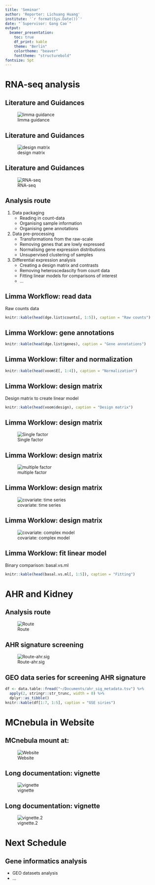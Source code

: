```yaml
---
title: 'Seminar'
author: 'Reporter: Lichuang Huang'
institute: '`r format(Sys.Date())`'
date: "`Supervisor: Gang Cao`"
output:
  beamer_presentation:
    toc: true
    df_print: kable
    theme: "Berlin"
    colortheme: "beaver"
    fonttheme: "structurebold"
fontsize: 5pt
---
```


# RNA-seq analysis

## Literature and Guidances

![limma guidance](/home/echo/Pictures/Screenshots/Screenshot from 2022-06-24 11-58-35.png)

## Literature and Guidances

![design matrix](/home/echo/Pictures/Screenshots/Screenshot from 2022-06-24 12-01-11.png)

## Literature and Guidances

![RNA-seq](/home/echo/Pictures/Screenshots/Screenshot from 2022-06-24 11-59-53.png)

## Analysis route

1. Data packaging
    + Reading in count-data
    + Organising sample information
    + Organising gene annotations
2. Data pre-processing
    + Transformations from the raw-scale
    + Removing genes that are lowly expressed
    + Normalising gene expression distributions
    + Unsupervised clustering of samples
3. Differential expression analysis
    + Creating a design matrix and contrasts
    + Removing heteroscedascity from count data
    + Fitting linear models for comparisons of interest
    + ...

## Limma Workflow: read data

Raw counts data

```r
knitr::kable(head(dge.list$counts[, 1:5]), caption = "Raw counts")
```

## Limma Worklow: gene annotations

```r
knitr::kable(head(dge.list$genes), caption = "Gene annotations")
```

## Limma Worklow: filter and normalization

```r
knitr::kable(head(voom$E[, 1:4]), caption = "Normalization")
```

## Limma Worklow: design matrix

Design matrix to create linear model
```r
knitr::kable(head(voom$design), caption = "Design matrix")
```

## Limma Worklow: design matrix

![Single factor](/home/echo/Pictures/Screenshots/Screenshot from 2022-06-24 11-39-16.png)

## Limma Worklow: design matrix

![multiple factor](/home/echo/Pictures/Screenshots/Screenshot from 2022-06-24 11-42-40.png)

## Limma Worklow: design matrix

![covariate: time series](/home/echo/Pictures/Screenshots/Screenshot from 2022-06-24 11-44-43.png)

## Limma Worklow: design matrix

![covariate: complex model](/home/echo/Pictures/Screenshots/Screenshot from 2022-06-24 11-46-06.png)

## Limma Worklow: fit linear model

Binary comparison: basal.vs.ml
```r
knitr::kable(head(basal.vs.ml[, 1:5]), caption = "Fitting")
```

# AHR and Kidney

## Analysis route

![Route](/home/echo/Pictures/report/ahr_infomatic.png)

## AHR signature screening

![Route-ahr.sig](/home/echo/Pictures/report/ahr.sig.png)

## GEO data series for screening AHR signature

  ```r
  df <- data.table::fread("~/Documents/ahr_sig_metadata.tsv") %>% 
    apply(2, stringr::str_trunc, width = 8) %>% 
    dplyr::as_tibble() 
  knitr::kable(df[1:7, 1:5], caption = "GSE siries")
  ```

# MCnebula in Website

## MCnebula mount at:

![Website](/home/echo/Pictures/Screenshots/Screenshot from 2022-06-24 10-11-10.png)

## Long documentation: vignette

![vignette](/home/echo/Pictures/Screenshots/Screenshot from 2022-06-24 10-42-15.png)

## Long documentation: vignette

![vignette.2](/home/echo/Pictures/Screenshots/Screenshot from 2022-06-24 10-24-51.png)

# Next Schedule

## Gene informatics analysis

+ GEO datasets analysis
+ ...
